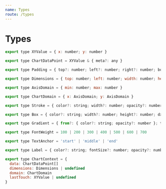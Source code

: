 ```yaml
---
name: Types
route: /types
---
```


# Types

```jsx
export type XYValue = { x: number; y: number }

export type ChartDataPoint = XYValue & { meta?: any }

export type Padding = { top?: number; left?: number; right?: number; bottom?: number }

export type Dimensions = { top: number; left: number; width: number; height: number }

export type AxisDomain = { min: number; max: number }

export type ChartDomain = { x: AxisDomain; y: AxisDomain }

export type Stroke = { color?: string; width?: number; opacity?: number }

export type Box = { color?: string; width?: number; height?: number; dx?: number; dy?: number; rx?: number; opacity?: number; radius?: number; border?: Stroke }

export type Gradient = { from?: { color?: string; opacity?: number }; to?: { color?: string; opacity?: number } }

export type FontWeight = 100 | 200 | 300 | 400 | 500 | 600 | 700

export type TextAnchor = 'start' | 'middle' | 'end'

export type Label = { color?: string; fontSize?: number; opacity?: number; dy?: number; dx?: number; fontWeight?: FontWeight; textAnchor?: TextAnchor }

export type ChartContext = {
  data: ChartDataPoint[]
  dimensions: Dimensions | undefined
  domain: ChartDomain
  lastTouch: XYValue | undefined
}
```
